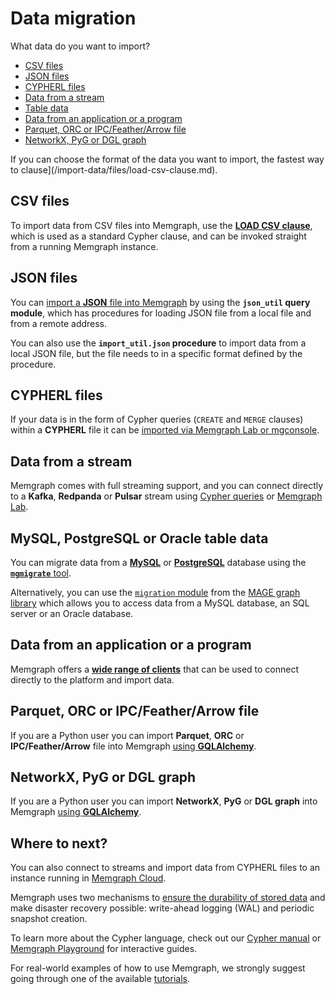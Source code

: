  
# Data migration

What data do you want to import?
- [CSV files](#csv-files)
- [JSON files](#json-files)
- [CYPHERL files](#cypherl-files)
- [Data from a stream](#data-from-a-stream)
- [Table data](#table-data)
- [Data from an application or a program](#data-from-an-application-or-a-program)
- [Parquet, ORC or IPC/Feather/Arrow file](#parquet-orc-or-ipcfeatherarrow-file)
- [NetworkX, PyG or DGL graph](#networkx-pyg-or-dgl-graph)


<Callout>

If you can choose the format of the data you want to import, the fastest way to
clause](/import-data/files/load-csv-clause.md). 

</Callout>

## CSV files

To import data from CSV files into Memgraph, use the [**LOAD CSV
clause**](/import-data/files/load-csv-clause.md), which is used as a standard
Cypher clause, and can be invoked straight from a running Memgraph instance.

## JSON files

You can [import a **JSON** file into Memgraph](/import-data/files/load-json.md)
by using the **`json_util` query module**, which has procedures for loading JSON
file from a local file and from a remote address.

You can also use the **`import_util.json` procedure** to import data from a
local JSON file, but the file needs to in a specific format defined by the
procedure. 

## CYPHERL files

If your data is in the form of Cypher queries (`CREATE` and `MERGE` clauses)
within a **CYPHERL** file it can be [imported via Memgraph
Lab or mgconsole](/import-data/files/cypherl.md).

## Data from a stream

Memgraph comes with full streaming support, and you can connect directly to a
**Kafka**, **Redpanda** or **Pulsar** stream using [Cypher
queries](/import-data/data-streams/manage-streams.md) or [Memgraph
Lab](/import-data/data-streams/manage-streams-lab.md).

## MySQL, PostgreSQL or Oracle table data

You can migrate data from a [**MySQL**](/import-data/migrate/mysql.md) or
[**PostgreSQL**](/import-data/migrate/postgresql.md) database using the
[**`mgmigrate`** tool](https://github.com/memgraph/mgmigrate).

Alternatively, you can use the [`migration`
module](/mage/query-modules/python/migrate) from the [MAGE graph
library](/mage) which allows you to access data from a MySQL database, an SQL
server or an Oracle database. 

## Data from an application or a program

Memgraph offers a [**wide range of clients**](/connect-to-memgraph/drivers/overview.md) that can be used to connect directly to the platform and import data.

## Parquet, ORC or IPC/Feather/Arrow file

If you are a Python user you can import **Parquet**, **ORC** or **IPC/Feather/Arrow** file
into Memgraph [using **GQLAlchemy**](/gqlalchemy/how-to-guides/table-to-graph-importer).

## NetworkX, PyG or DGL graph

If you are a Python user you can import **NetworkX**, **PyG** or **DGL graph** into Memgraph
[using **GQLAlchemy**](/gqlalchemy/how-to-guides/import-python-graphs).

## Where to next?

You can also connect to streams and import data from CYPHERL files to an
instance running in [Memgraph Cloud](/memgraph-cloud). 

Memgraph uses two mechanisms to [ensure the durability of stored
data](/reference-guide/backup.md) and make disaster recovery possible:
write-ahead logging (WAL) and periodic snapshot creation. 

To learn more about the Cypher language, check out our [Cypher
manual](/cypher-manual) or [Memgraph
Playground](https://playground.memgraph.com/) for interactive guides.

For real-world examples of how to use Memgraph, we strongly suggest going
through one of the available [tutorials](/tutorials/overview.md).
